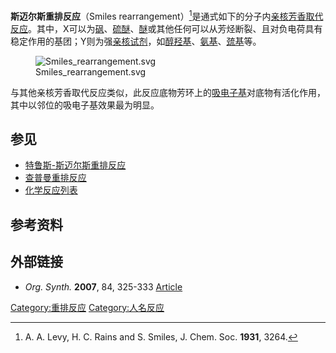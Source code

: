 '''斯迈尔斯重排反应'''（Smiles rearrangement）<ref>A. A. Levy, H. C. Rains and S. Smiles, J. Chem. Soc. '''1931''', 3264.</ref>是通式如下的分子内[[亲核芳香取代反应|亲核芳香取代反应]]。其中，X可以为[[砜|砜]]、[[硫醚|硫醚]]、[[醚|醚]]或其他任何可以从芳烃断裂、且对负电荷具有稳定作用的基团；Y则为强[[亲核试剂|亲核试剂]]，如[[醇|醇]][[羟基|羟基]]、[[氨基|氨基]]、[[巯基|巯基]]等。

[[File:Smiles_rearrangement.svg|center]]

与其他亲核芳香取代反应类似，此反应底物芳环上的[[吸电子基|吸电子基]]对底物有活化作用，其中以邻位的吸电子基效果最为明显。

==参见==
*[[特鲁斯-斯迈尔斯重排反应|特鲁斯-斯迈尔斯重排反应]]
*[[查普曼重排反应|查普曼重排反应]]
*[[化学反应列表|化学反应列表]]

==参考资料==
{{reflist}}

==外部链接==
* ''Org. Synth.'' '''2007''', 84, 325-333 [http://www.orgsynth.org/orgsyn/pdfs/V84P0325.pdf Article]{{Wayback|url=http://www.orgsynth.org/orgsyn/pdfs/V84P0325.pdf |date=20120208144557 }}

[[Category:重排反应|Category:重排反应]]
[[Category:人名反应|Category:人名反应]]